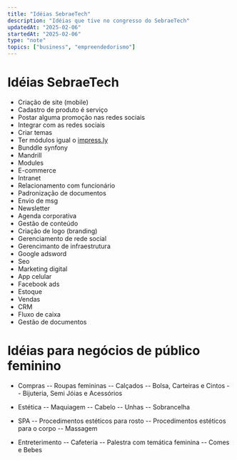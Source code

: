 ```yaml
---
title: "Idéias SebraeTech"
description: "Idéias que tive no congresso do SebraeTech"
updatedAt: "2025-02-06"
startedAt: "2025-02-06"
type: "note"
topics: ["business", "empreendedorismo"]
---
```


# Idéias SebraeTech

- Criação de site (mobile)
- Cadastro de produto é serviço
- Postar alguma promoção nas redes sociais
- Integrar com as redes sociais
- Criar temas
- Ter módulos igual o [impress.ly](<http://impress.ly/>)
- Bunddle synfony
- Mandrill
- Modules
- E-commerce
- Intranet
- Relacionamento com funcionário
- Padronização de documentos
- Envio de msg
- Newsletter
- Agenda corporativa
- Gestão de conteúdo
- Criação de logo (branding)
- Gerenciamento de rede social
- Gerencimanto de infraestrutura
- Google adsword
- Seo
- Marketing digital
- App celular
- Facebook ads
- Estoque
- Vendas
- CRM
- Fluxo de caixa
- Gestão de documentos

# Idéias para negócios de público feminino

- Compras
-- Roupas femininas
-- Calçados
-- Bolsa, Carteiras e Cintos
-- Bijuteria, Semi Jóias e Acessórios

- Estética
-- Maquiagem
-- Cabelo
-- Unhas
-- Sobrancelha

- SPA
-- Procedimentos estéticos para rosto
-- Procedimentos estéticos para o corpo
-- Massagem

- Entreterimento
-- Cafeteria
-- Palestra com temática feminina
-- Comes e Bebes